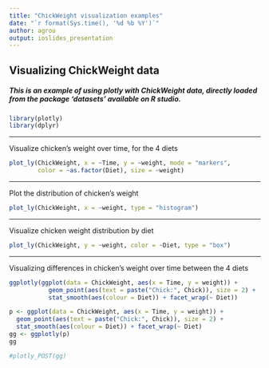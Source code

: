 ```yaml
---
title: "ChickWeight visualization examples"
date: "`r format(Sys.time(), '%d %b %Y')`"
author: agrou
output: ioslides_presentation
---
```


## Visualizing ChickWeight data 

##### This is an example of using plotly with ChickWeight data, directly loaded from the package 'datasets' available on R studio. 

```r
library(plotly)
library(dplyr)
```

----

Visualize chicken's weight over time, for the 4 diets

```r
plot_ly(ChickWeight, x = ~Time, y = ~weight, mode = "markers", 
        color = ~as.factor(Diet), size = ~weight)
```

----

Plot the distribution of chicken's weight  
```r
plot_ly(ChickWeight, x = ~weight, type = "histogram")
```

----

Visualize chicken weight distribution by diet 
```r
plot_ly(ChickWeight, y = ~weight, color = ~Diet, type = "box")
```

----

Visualizing differences in chicken's weight over time between the 4 diets
```r
ggplotly(ggplot(data = ChickWeight, aes(x = Time, y = weight)) + 
           geom_point(aes(text = paste("Chick:", Chick)), size = 2) + 
           stat_smooth(aes(colour = Diet)) + facet_wrap(~ Diet))
```

```r
p <- ggplot(data = ChickWeight, aes(x = Time, y = weight)) + 
  geom_point(aes(text = paste("Chick:", Chick)), size = 2) + 
  stat_smooth(aes(colour = Diet)) + facet_wrap(~ Diet)
gg <- ggplotly(p)
gg

#plotly_POST(gg)
```


